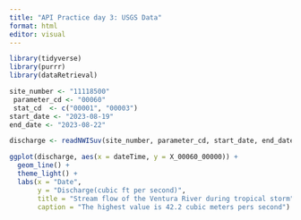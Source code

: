 ```yaml
---
title: "API Practice day 3: USGS Data"
format: html
editor: visual
---
```


```r
library(tidyverse)
library(purrr)
library(dataRetrieval)
```

```r
site_number <- "11118500"
 parameter_cd <- "00060"
 stat_cd  <- c("00001", "00003")
start_date <- "2023-08-19"
end_date <- "2023-08-22"
```

```r
discharge <- readNWISuv(site_number, parameter_cd, start_date, end_date)
```

```r
ggplot(discharge, aes(x = dateTime, y = X_00060_00000)) +
  geom_line() +
  theme_light() +
  labs(x = "Date",
       y = "Discharge(cubic ft per second)",
       title = "Stream flow of the Ventura River during tropical storm",
       caption = "The highest value is 42.2 cubic meters pers second")
```




